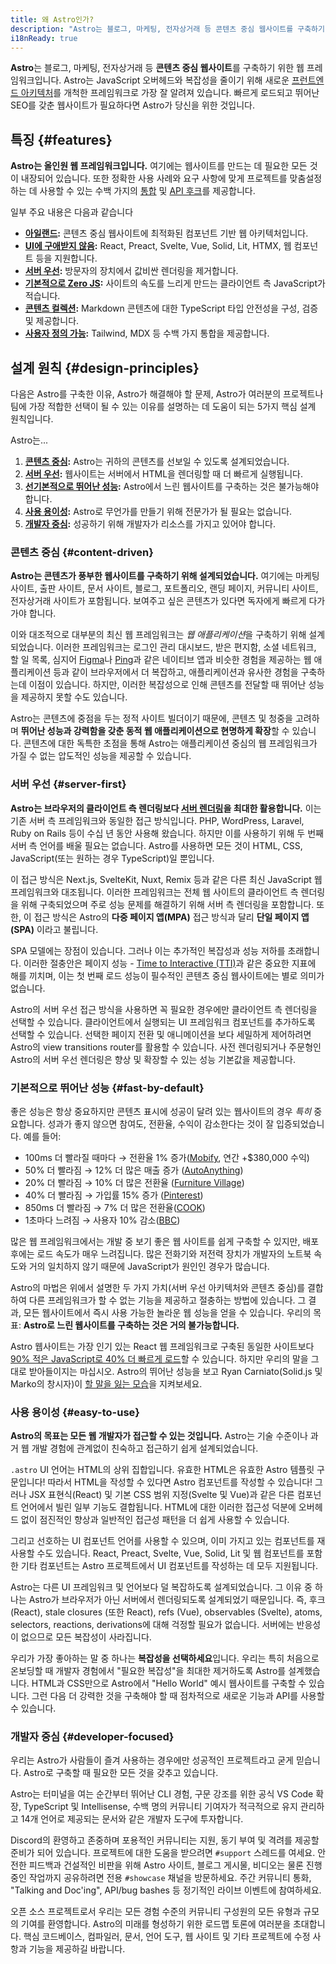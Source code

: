 ```yaml
---
title: 왜 Astro인가?
description: "Astro는 블로그, 마케팅, 전자상거래 등 콘텐츠 중심 웹사이트를 구축하기 위한 웹 프레임워크입니다. Astro가 다음 웹사이트에 적합한 이유를 알아보세요."
i18nReady: true
---
```


**Astro**는 블로그, 마케팅, 전자상거래 등 **콘텐츠 중심 웹사이트**를 구축하기 위한 웹 프레임워크입니다. Astro는 JavaScript 오버헤드와 복잡성을 줄이기 위해 새로운 [프런트엔드 아키텍처](/ko/concepts/islands/)를 개척한 프레임워크로 가장 잘 알려져 있습니다. 빠르게 로드되고 뛰어난 SEO를 갖춘 웹사이트가 필요하다면 Astro가 당신을 위한 것입니다.

## 특징 \{#features\}

**Astro는 올인원 웹 프레임워크입니다.** 여기에는 웹사이트를 만드는 데 필요한 모든 것이 내장되어 있습니다. 또한 정확한 사용 사례와 요구 사항에 맞게 프로젝트를 맞춤설정하는 데 사용할 수 있는 수백 가지의 [통합](https://astro.build/integrations/) 및 [API 후크](/ko/reference/integrations-reference/)를 제공합니다.

일부 주요 내용은 다음과 같습니다

- **[아일랜드](/ko/concepts/islands/):** 콘텐츠 중심 웹사이트에 최적화된 컴포넌트 기반 웹 아키텍처입니다.
- **[UI에 구애받지 않음](/ko/guides/framework-components/):** React, Preact, Svelte, Vue, Solid, Lit, HTMX, 웹 컴포넌트 등을 지원합니다.
- **[서버 우선](/ko/basics/rendering-modes/):** 방문자의 장치에서 값비싼 렌더링을 제거합니다.
- **[기본적으로 Zero JS](/ko/basics/astro-components/):** 사이트의 속도를 느리게 만드는 클라이언트 측 JavaScript가 적습니다.
- **[콘텐츠 컬렉션](/ko/guides/content-collections/):** Markdown 콘텐츠에 대한 TypeScript 타입 안전성을 구성, 검증 및 제공합니다.
- **[사용자 정의 가능](/ko/guides/integrations-guide/):** Tailwind, MDX 등 수백 가지 통합을 제공합니다.

## 설계 원칙 \{#design-principles\}

다음은 Astro를 구축한 이유, Astro가 해결해야 할 문제, Astro가 여러분의 프로젝트나 팀에 가장 적합한 선택이 될 수 있는 이유를 설명하는 데 도움이 되는 5가지 핵심 설계 원칙입니다.

Astro는...

1. **[콘텐츠 중심](#content-driven):** Astro는 귀하의 콘텐츠를 선보일 수 있도록 설계되었습니다.
2. **[서버 우선](#server-first):** 웹사이트는 서버에서 HTML을 렌더링할 때 더 빠르게 실행됩니다.
3. **[선기본적으로 뛰어난 성능](#fast-by-default):** Astro에서 느린 웹사이트를 구축하는 것은 불가능해야 합니다.
4. **[사용 용이성](#easy-to-use):** Astro로 무언가를 만들기 위해 전문가가 될 필요는 없습니다.
5. **[개발자 중심](#developer-focused):** 성공하기 위해 개발자가 리소스를 가지고 있어야 합니다.

### 콘텐츠 중심 \{#content-driven\}

**Astro는 콘텐츠가 풍부한 웹사이트를 구축하기 위해 설계되었습니다.** 여기에는 마케팅 사이트, 출판 사이트, 문서 사이트, 블로그, 포트폴리오, 랜딩 페이지, 커뮤니티 사이트, 전자상거래 사이트가 포함됩니다. 보여주고 싶은 콘텐츠가 있다면 독자에게 빠르게 다가가야 합니다.

이와 대조적으로 대부분의 최신 웹 프레임워크는 *웹 애플리케이션*을 구축하기 위해 설계되었습니다. 이러한 프레임워크는 로그인 관리 대시보드, 받은 편지함, 소셜 네트워크, 할 일 목록, 심지어 [Figma](https://figma.com/)나 [Ping](https://ping.gg/)과 같은 네이티브 앱과 비슷한 경험을 제공하는 웹 애플리케이션 등과 같이 브라우저에서 더 복잡하고, 애플리케이션과 유사한 경험을 구축하는데 이점이 있습니다. 하지만, 이러한 복잡성으로 인해 콘텐츠를 전달할 때 뛰어난 성능을 제공하지 못할 수도 있습니다.

Astro는 콘텐츠에 중점을 두는 정적 사이트 빌더이기 때문에, 콘텐츠 및 청중을 고려하며 **뛰어난 성능과 강력함을 갖춘 동적 웹 애플리케이션으로 현명하게 확장**할 수 있습니다. 콘텐츠에 대한 독특한 초점을 통해 Astro는 애플리케이션 중심의 웹 프레임워크가 가질 수 없는 압도적인 성능을 제공할 수 있습니다.

### 서버 우선 \{#server-first\}

**Astro는 브라우저의 클라이언트 측 렌더링보다 [서버 렌더링](/ko/basics/rendering-modes/)을 최대한 활용합니다.** 이는 기존 서버 측 프레임워크와 동일한 접근 방식입니다. PHP, WordPress, Laravel, Ruby on Rails 등이 수십 년 동안 사용해 왔습니다. 하지만 이를 사용하기 위해 두 번째 서버 측 언어를 배울 필요는 없습니다. Astro를 사용하면 모든 것이 HTML, CSS, JavaScript(또는 원하는 경우 TypeScript)일 뿐입니다.

이 접근 방식은 Next.js, SvelteKit, Nuxt, Remix 등과 같은 다른 최신 JavaScript 웹 프레임워크와 대조됩니다. 이러한 프레임워크는 전체 웹 사이트의 클라이언트 측 렌더링을 위해 구축되었으며 주로 성능 문제를 해결하기 위해 서버 측 렌더링을 포함합니다. 또한, 이 접근 방식은 Astro의 **다중 페이지 앱(MPA)** 접근 방식과 달리 **단일 페이지 앱(SPA)** 이라고 불립니다.

SPA 모델에는 장점이 있습니다. 그러나 이는 추가적인 복잡성과 성능 저하를 초래합니다. 이러한 절충안은 페이지 성능 - [Time to Interactive (TTI)](https://web.dev/interactive/)과 같은 중요한 지표에 해를 끼치며, 이는 첫 번째 로드 성능이 필수적인 콘텐츠 중심 웹사이트에는 별로 의미가 없습니다.

Astro의 서버 우선 접근 방식을 사용하면 꼭 필요한 경우에만 클라이언트 측 렌더링을 선택할 수 있습니다. 클라이언트에서 실행되는 UI 프레임워크 컴포넌트를 추가하도록 선택할 수 있습니다. 선택한 페이지 전환 및 애니메이션을 보다 세밀하게 제어하려면 Astro의 view transitions router를 활용할 수 있습니다. 사전 렌더링되거나 주문형인 Astro의 서버 우선 렌더링은 향상 및 확장할 수 있는 성능 기본값을 제공합니다.

### 기본적으로 뛰어난 성능 \{#fast-by-default\}

좋은 성능은 항상 중요하지만 콘텐츠 표시에 성공이 달려 있는 웹사이트의 경우 *특히* 중요합니다. 성과가 좋지 않으면 참여도, 전환율, 수익이 감소한다는 것이 잘 입증되었습니다. 예를 들어:

- 100ms 더 빨라질 때마다 → 전환율 1% 증가([Mobify](https://web.dev/why-speed-matters/), 연간 +$380,000 수익)
- 50% 더 빨라짐 → 12% 더 많은 매출 증가 ([AutoAnything](https://www.digitalcommerce360.com/2010/08/19/web-accelerator-revs-conversion-and-sales-autoanything/))
- 20% 더 빨라짐 → 10% 더 많은 전환율 ([Furniture Village](https://www.thinkwithgoogle.com/intl/en-gb/marketing-strategies/app-and-mobile/furniture-village-and-greenlight-slash-page-load-times-boosting-user-experience/))
- 40% 더 빨라짐 → 가입률 15% 증가 ([Pinterest](https://medium.com/pinterest-engineering/driving-user-growth-with-performance-improvements-cfc50dafadd7))
- 850ms 더 빨라짐 → 7% 더 많은 전환율([COOK](https://web.dev/why-speed-matters/))
- 1초마다 느려짐 → 사용자 10% 감소([BBC](https://www.creativebloq.com/features/how-the-bbc-builds-websites-that-scale))

많은 웹 프레임워크에서는 개발 중 보기 좋은 웹 사이트를 쉽게 구축할 수 있지만, 배포 후에는 로드 속도가 매우 느려집니다. 많은 전화기와 저전력 장치가 개발자의 노트북 속도와 거의 일치하지 않기 때문에 JavaScript가 원인인 경우가 많습니다.

Astro의 마법은 위에서 설명한 두 가지 가치(서버 우선 아키텍처와 콘텐츠 중심)를 결합하여 다른 프레임워크가 할 수 없는 기능을 제공하고 절충하는 방법에 있습니다. 그 결과, 모든 웹사이트에서 즉시 사용 가능한 놀라운 웹 성능을 얻을 수 있습니다. 우리의 목표: **Astro로 느린 웹사이트를 구축하는 것은 거의 불가능합니다.**

Astro 웹사이트는 가장 인기 있는 React 웹 프레임워크로 구축된 동일한 사이트보다 [90% 적은 JavaScript로 40% 더 빠르게 로드](https://twitter.com/t3dotgg/status/1437195415439360003)할 수 있습니다. 하지만 우리의 말을 그대로 받아들이지는 마십시오. Astro의 뛰어난 성능을 보고 Ryan Carniato(Solid.js 및 Marko의 창시자)이 [할 말을 잃는 모습](https://youtu.be/2ZEMb_H-LYE?t=8163)을 지켜보세요.

### 사용 용이성 \{#easy-to-use\}

**Astro의 목표는 모든 웹 개발자가 접근할 수 있는 것입니다.** Astro는 기술 수준이나 과거 웹 개발 경험에 관계없이 친숙하고 접근하기 쉽게 설계되었습니다.

`.astro` UI 언어는 HTML의 상위 집합입니다. 유효한 HTML은 유효한 Astro 템플릿 구문입니다! 따라서 HTML을 작성할 수 있다면 Astro 컴포넌트를 작성할 수 있습니다! 그러나 JSX 표현식(React) 및 기본 CSS 범위 지정(Svelte 및 Vue)과 같은 다른 컴포넌트 언어에서 빌린 일부 기능도 결합됩니다. HTML에 대한 이러한 접근성 덕분에 오버헤드 없이 점진적인 향상과 일반적인 접근성 패턴을 더 쉽게 사용할 수 있습니다.

그리고 선호하는 UI 컴포넌트 언어를 사용할 수 있으며, 이미 가지고 있는 컴포넌트를 재사용할 수도 있습니다. React, Preact, Svelte, Vue, Solid, Lit 및 웹 컴포넌트를 포함한 기타 컴포넌트는 Astro 프로젝트에서 UI 컴포넌트를 작성하는 데 모두 지원됩니다.

Astro는 다른 UI 프레임워크 및 언어보다 덜 복잡하도록 설계되었습니다. 그 이유 중 하나는 Astro가 브라우저가 아닌 서버에서 렌더링되도록 설계되었기 때문입니다. 즉, 후크(React), stale closures (또한 React), refs (Vue), observables (Svelte), atoms, selectors, reactions, derivations에 대해 걱정할 필요가 없습니다. 서버에는 반응성이 없으므로 모든 복잡성이 사라집니다.

우리가 가장 좋아하는 말 중 하나는 **복잡성을 선택하세요**입니다. 우리는 특히 처음으로 온보딩할 때 개발자 경험에서 "필요한 복잡성"을 최대한 제거하도록 Astro를 설계했습니다. HTML과 CSS만으로 Astro에서 "Hello World" 예시 웹사이트를 구축할 수 있습니다. 그런 다음 더 강력한 것을 구축해야 할 때 점차적으로 새로운 기능과 API를 사용할 수 있습니다.

### 개발자 중심 \{#developer-focused\}

우리는 Astro가 사람들이 즐겨 사용하는 경우에만 성공적인 프로젝트라고 굳게 믿습니다. Astro로 구축할 때 필요한 모든 것을 갖추고 있습니다.

Astro는 터미널을 여는 순간부터 뛰어난 CLI 경험, 구문 강조를 위한 공식 VS Code 확장, TypeScript 및 Intellisense, 수백 명의 커뮤니티 기여자가 적극적으로 유지 관리하고 14개 언어로 제공되는 문서와 같은 개발자 도구에 투자합니다.

Discord의 환영하고 존중하며 포용적인 커뮤니티는 지원, 동기 부여 및 격려를 제공할 준비가 되어 있습니다. 프로젝트에 대한 도움을 받으려면 `#support` 스레드를 여세요. 안전한 피드백과 건설적인 비판을 위해 Astro 사이트, 블로그 게시물, 비디오는 물론 진행 중인 작업까지 공유하려면 전용 `#showcase` 채널을 방문하세요. 주간 커뮤니티 통화, "Talking and Doc'ing", API/bug bashes 등 정기적인 라이브 이벤트에 참여하세요.

오픈 소스 프로젝트로서 우리는 모든 경험 수준의 커뮤니티 구성원의 모든 유형과 규모의 기여를 환영합니다. Astro의 미래를 형성하기 위한 로드맵 토론에 여러분을 초대합니다. 핵심 코드베이스, 컴파일러, 문서, 언어 도구, 웹 사이트 및 기타 프로젝트에 수정 사항과 기능을 제공하길 바랍니다.